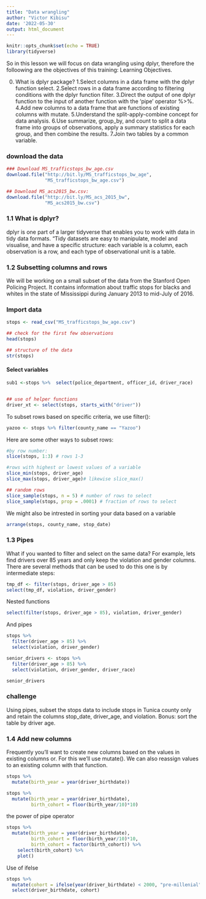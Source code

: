 ---
title: "Data wrangling"
author: "Victor Kibisu"
date: '2022-05-30'
output: html_document
---

```{r setup, include=FALSE}
knitr::opts_chunk$set(echo = TRUE)
library(tidyverse)
```

So in this lesson we will focus on data wrangling using dplyr, therefore the folloowing are the objectives of this training:
Learning Objectives.

0. What is dplyr package?
1.Select columns in a data frame with the dplyr function select.
2.Select rows in a data frame according to filtering conditions with the dplyr function filter.
3.Direct the output of one dplyr function to the input of another function with the ‘pipe’ operator %>%.
4.Add new columns to a data frame that are functions of existing columns with mutate.
5.Understand the split-apply-combine concept for data analysis.
6.Use summarize, group_by, and count to split a data frame into groups of observations, apply a summary statistics for each group, and then combine the results.
7.Join two tables by a common variable.

### download the data
```{r}
### Download MS_trafficstops_bw_age.csv
download.file("http://bit.ly/MS_trafficstops_bw_age",
              "MS_trafficstops_bw_age.csv")

## Download MS_acs2015_bw.csv:
download.file("http://bit.ly/MS_acs_2015_bw",
              "MS_acs2015_bw.csv")


```

### 1.1 What is dplyr?
dplyr is one part of a larger tidyverse that enables you to work with data in tidy data formats. “Tidy datasets are easy to manipulate, model and visualise, and have a specific structure: each variable is a column, each observation is a row, and each type of observational unit is a table.

### 1.2 Subsetting columns and rows
We will be working on a small subset of the data from the Stanford Open Policing Project. It contains information about traffic stops for blacks and whites in the state of Mississippi during January 2013 to mid-July of 2016.

### Import data
```{r}
stops <- read_csv("MS_trafficstops_bw_age.csv")
```

```{r}
## check for the first few observations
head(stops)
```

```{r}
## structure of the data
str(stops)
```
#### Select variables
```{r}
sub1 <-stops %>%  select(police_department, officer_id, driver_race)


## use of helper functions
driver_xt <- select(stops, starts_with("driver"))
```


To subset rows based on specific criteria, we use filter():
```{r}
yazoo <- stops %>% filter(county_name == "Yazoo")
```

Here are some other ways to subset rows:
```{r}
#by row number: 
slice(stops, 1:3) # rows 1-3
```

```{r}
#rows with highest or lowest values of a variable
slice_min(stops, driver_age) 
slice_max(stops, driver_age)# likewise slice_max()


```

```{r}
## random rows
slice_sample(stops, n = 5) # number of rows to select
slice_sample(stops, prop = .0001) # fraction of rows to select
```

We might also be intrested in sorting your data based on a variable
```{r}
arrange(stops, county_name, stop_date)
```

### 1.3 Pipes
What if you wanted to filter and select on the same data? For example, lets find drivers over 85 years and only keep the violation and gender columns. There are several methods that can be used to do this one is by intermediate steps:
```{r}
tmp_df <- filter(stops, driver_age > 85)
select(tmp_df, violation, driver_gender)
```

Nested functions
```{r}
select(filter(stops, driver_age > 85), violation, driver_gender)
```

And pipes
```{r}
stops %>%
  filter(driver_age > 85) %>%
  select(violation, driver_gender)
```

```{r}
senior_drivers <- stops %>%
  filter(driver_age > 85) %>%
  select(violation, driver_gender, driver_race)

senior_drivers
```

### challenge
Using pipes, subset the stops data to include stops in Tunica county only and retain the columns stop_date, driver_age, and violation. Bonus: sort the table by driver age.

### 1.4 Add new columns
Frequently you’ll want to create new columns based on the values in existing columns or. For this we’ll use mutate(). We can also reassign values to an existing column with that function.
```{r}
stops %>% 
  mutate(birth_year = year(driver_birthdate))

stops %>% 
  mutate(birth_year = year(driver_birthdate),
         birth_cohort = floor(birth_year/10)*10) 
```

the power of pipe operator
```{r}
stops %>% 
  mutate(birth_year = year(driver_birthdate),
         birth_cohort = floor(birth_year/10)*10,
         birth_cohort = factor(birth_cohort)) %>%
    select(birth_cohort) %>% 
    plot()
```


Use of ifelse
```{r}
stops %>% 
  mutate(cohort = ifelse(year(driver_birthdate) < 2000, "pre-millenial", "millenial")) %>% 
  select(driver_birthdate, cohort)
```


